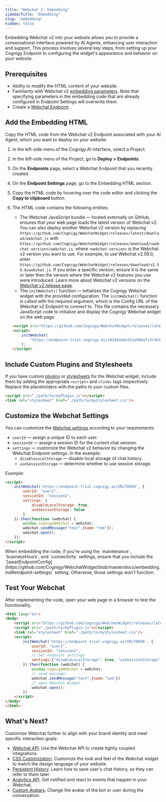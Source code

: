 ```yaml
---
title: "Webchat 2: Embedding"
sidebarTitle: "Embedding"
slug: "embedding"
hidden: false
---
```



<WebchatDeprecationWebchatV2/>

Embedding Webchat v2 into your website allows you to provide a conversational interface powered by AI Agents, enhancing user interaction and support. This process involves several key steps, from setting up your Cognigy Endpoint to configuring the widget's appearance and behavior on your website.

## Prerequisites

- Ability to modify the HTML content of your website.
- Familiarity with Webchat v2 [embedding parameters](https://github.com/Cognigy/WebchatWidget/blob/master/docs/embedding.md). Note that specifying parameters in the embedding code that are already configured in Endpoint Settings will overwrite them.
- Create a [Webchat Endpoint](/webchat/v2/configuration).

## Add the Embedding HTML

Copy the HTML code from the Webchat v2 Endpoint associated with your AI Agent, which you want to deploy on your website:

1. In the left-side menu of the Cognigy.AI interface, select a Project.
2. In the left-side menu of the Project, go to **Deploy > Endpoints**.
3. On the **Endpoints** page, select a Webchat Endpoint that you recently created.
4. On the **Endpoint Settings** page, go to the Embedding HTML section.
5. Copy the HTML code by hovering over the code editor and clicking the **Copy to clipboard** button.
6. The HTML code contains the following entities:
    - The Webchat JavaScript bundle — hosted externally on GitHub, ensures that your web page loads the latest version of Webchat v2. You can also deploy another Webchat v2 version by replacing `https://github.com/Cognigy/WebchatWidget/releases/latest/download/webchat.js` with `https://github.com/Cognigy/WebchatWidget/releases/download/<webchat-version>/webchat.js`, where `<webchat-version>` is the Webchat v2 version you want to use. For example, to use Webchat v2.59.0, enter `https://github.com/Cognigy/WebchatWidget/releases/download/v2.59.0/webchat.js`. If you enter a specific version, ensure it is the same or later than the version where the Webchat v2 features you use were introduced. Learn more about Webchat v2 versions on the [Webchat v2 release page](https://github.com/Cognigy/WebchatWidget/releases).
    - The `initWebchat()` function — initializes the Cognigy Webchat widget with the provided configuration. The `initWebchat()` function is called with the required argument, which is the Config URL of the Webchat v2 Endpoint to connect to.
      This file contains the necessary JavaScript code to initialize and display the Cognigy Webchat widget on the web page.

    ```html
    <script src="https://github.com/Cognigy/WebchatWidget/releases/latest/download/webchat.js"></script>
    <script>
        initWebchat(
            "https://endpoint-trial.cognigy.ai/c62364a8a1b1e986efc5c5b3bed5b2300aeab6788a6551f88fa24dcf9c37dbmf"
        );
    </script>
    ```


## Include Custom Plugins and Stylesheets

If you have custom [plugins](/webchat/plugins) or [stylesheets](https://github.com/Cognigy/WebchatWidget/blob/master/docs/css-customization.md) for the Webchat widget, include them by adding the appropriate `<script>` and `<link>` tags respectively. Replace the placeholders with the paths to your custom files.

```html
<script src="./path/to/myPlugin.js"></script>
<link rel="stylesheet" href="./path/to/myStylesheet.css"/>
```

## Customize the Webchat Settings

You can customize the [Webchat settings](https://github.com/Cognigy/WebchatWidget/blob/master/docs/embedding.md#client-side-configuration) according to your requirements:

- `userId` — assign a unique ID to each user.
- `sessionId` — assign a session ID for the current chat session.
- `settings` — customize the Webchat v2 behavior by changing the Webchat Endpoint settings. In the example:
    - `disableLocalStorage` — disable local storage of chat history.
    - `useSessionStorage` — determine whether to use session storage.

Example:

```html
<script>
    initWebchat('https://endpoint-trial.cognigy.ai/URLTOKEN', {
        userId: "user2",
        sessionId: "session2",
        settings: {
            disableLocalStorage: true,
            useSessionStorage: false
        }
    }).then(function (webchat) {
        window.cognigyWebchat = webchat;
        webchat.sendMessage("text",{name:"tom"});
        webchat.open();
    });
</script>
```

<Warning>
  When embedding the code, if you're using the `maintenance`, `businessHours`, and `connectivity` settings, ensure that you include the `[awaitEndpointConfig](https://github.com/Cognigy/WebchatWidget/blob/master/docs/embedding.md#endpoint-settings)` setting. Otherwise, those settings won't function.
</Warning>

## Test Your Webchat

After implementing the code, open your web page in a browser to test the functionality.

```html
<html lang="en">
<body>
    <script src="https://github.com/Cognigy/WebchatWidget/releases/latest/download/webchat.js"></script>
    <script src="./path/to/myPlugin.js"></script>
    <link rel="stylesheet" href="./path/to/myStylesheet.css"/>
    <script>
        initWebchat('https://endpoint-trial.cognigy.ai/URLTOKEN', {
            userId: "user2",
            sessionId: "session2",
            // Set endpoint settings
            settings:{"disableLocalStorage": true, "useSessionStorage": false}
        }).then(function (webchat) {
            window.cognigyWebchat = webchat;
            // send message:
            webchat.sendMessage("text",{name:"tom"})
            // open Webchat Widget
            webchat.open();
        })
    </script>
</body>
</html>
```

## What's Next?

Customize Webchat further to align with your brand identity and meet specific interaction goals:

- [Webchat API](https://github.com/Cognigy/WebchatWidget/blob/master/docs/webchat-api.md). Use the Webchat API to create tightly coupled integrations.
- [CSS Customization](https://github.com/Cognigy/WebchatWidget/blob/master/docs/css-customization.md). Customize the look and feel of the Webchat widget to match the design language of your website.
- [Persistent History](https://github.com/Cognigy/WebchatWidget/blob/master/docs/embedding.md). Learn how to save user's chat history, so they can refer to them later.
- [Analytics API](https://github.com/Cognigy/WebchatWidget/blob/master/docs/analytics-api.md). Get notified and react to events that happen in your Webchat.
- [Custom Avatars](https://github.com/Cognigy/WebchatWidget/blob/master/docs/custom-avatars.md). Change the avatar of the bot or user during the conversation.